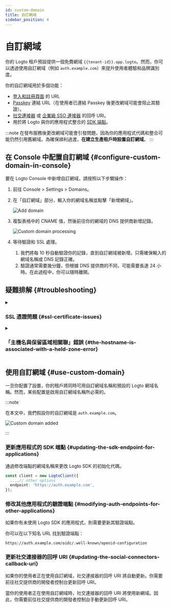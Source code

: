 ```yaml
---
id: custom-domain
title: 自訂網域
sidebar_position: 4
---
```


# 自訂網域

你的 Logto 租戶預設提供一個免費網域 `{{tenant-id}}.app.logto`。然而，你可以透過使用自訂網域（例如 `auth.example.com`）來提升使用者體驗和品牌識別度。

你的自訂網域用於多個功能：

- [登入和註冊頁面](/end-user-flows/sign-up-and-sign-in) 的 URL
- [Passkey](/end-user-flows/mfa/webauthn) 連結 URL（在使用者已連結 Passkey 後更改網域可能會阻止其驗證）。
- [社交連接器](/connectors/social-connectors) 或 [企業級 SSO 連接器](/connectors/enterprise-connectors) 的回呼 URI。
- 用於將 Logto 與你的應用程式整合的 [SDK 端點](/integrate-logto/application-data-structure#openid-provider-configuration-endpoint)。

:::note
在發布服務後更改網域可能會引發問題，因為你的應用程式代碼和整合可能仍然引用舊網域。為確保順利過渡，**在建立生產租戶時設置自訂網域**。
:::

## 在 Console 中配置自訂網域 \{#configure-custom-domain-in-console}

要在 Logto Console 中新增自訂網域，請按照以下步驟操作：

1. 前往 <CloudLink to="/tenant-settings/domains">Console > Settings > Domains</CloudLink>。
2. 在「自訂網域」部分，輸入你的網域名稱並點擊「新增網域」。

   <img src="/img/assets/custom-domain-section.jpeg" alt="Add domain" />

3. 複製表格中的 CNAME 值，然後前往你的網域的 DNS 提供商新增記錄。

   <img src="/img/assets/custom-domain-processing.jpeg" alt="Custom domain processing" />

4. 等待驗證和 SSL 處理。
   1. 我們將每 10 秒自動驗證你的記錄，直到自訂網域被新增。只需確保輸入的網域名稱或 DNS 記錄正確。
   2. 驗證通常需要幾分鐘，但根據 DNS 提供商的不同，可能需要長達 24 小時。在此過程中，你可以隨時離開。

## 疑難排解 \{#troubleshooting}

<details>
<summary>

### SSL 憑證問題 \{#ssl-certificate-issues}

</summary>

如果在設置自訂網域時遇到 SSL 憑證問題，可能與 DNS 配置中的 CAA 記錄有關。CAA 記錄指定哪些憑證授權機構（CAs）被授權為你的網域發行憑證。

要排除和解決與 CAA 記錄相關的 SSL 憑證問題，請參閱 [Cloudflare 的文檔](https://developers.cloudflare.com/ssl/edge-certificates/caa-records/)。

</details>

<details>
<summary>

### 「主機名與保留區域相關聯」錯誤 \{#the-hostname-is-associated-with-a-held-zone-error}

</summary>

如果在新增自訂網域時遇到「主機名與保留區域相關聯，請聯繫擁有者以移除保留」的錯誤訊息，這意味著該網域已在 Cloudflare 區域中，並設置為「區域保留」狀態。請參閱此 [Cloudflare 文檔](https://developers.cloudflare.com/fundamentals/setup/account/account-security/zone-holds/) 以獲取更多資訊。

要解決此問題，你需要解除區域保留。請按照上述鏈接中的指示解除 Cloudflare 中的區域保留。

</details>

## 使用自訂網域 \{#use-custom-domain}

一旦你配置了設置，你的租戶將同時可用自訂網域名稱和預設的 Logto 網域名稱。然而，某些配置是啟用自訂網域名稱所必需的。

:::note

在本文中，我們假設你的自訂網域是 `auth.example.com`。

<img src="/img/assets/custom-domain-added.jpeg" alt="Custom domain added" />

:::

### 更新應用程式的 SDK 端點 \{#updating-the-sdk-endpoint-for-applications}

通過修改端點的網域名稱來更改 Logto SDK 的初始化代碼。

```typescript
const client = new LogtoClient({
  ...,// other options
  endpoint: 'https://auth.example.com',
});
```

### 修改其他應用程式的驗證端點 \{#modifying-auth-endpoints-for-other-applications}

如果你有未使用 Logto SDK 的應用程式，則需要更新其驗證端點。

你可以在以下知名 URL 找到驗證端點：

```
https://auth.example.com/oidc/.well-known/openid-configuration
```

### 更新社交連接器的回呼 URI \{#updating-the-social-connectors-callback-uri}

如果你的使用者正在使用自訂網域，社交連接器的回呼 URI 將自動更新。你需要前往社交提供商的開發者控制台更新回呼 URI。

當你的使用者正在使用自訂網域時，社交連接器的回呼 URI 將使用新網域。因此，你需要前往社交提供商的開發者控制台手動更新回呼 URI。
